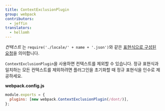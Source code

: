 ```yaml
---
title: ContextExclusionPlugin
group: webpack
contributors:
  - jeffin
translators:
  - hellomh
---
```


_컨텍스트_ 는 `require('./locale/' + name + '.json')`와 같은 [표현식으로 구성된 요청](/guides/dependency-management/#require-with-expression)을 의미합니다.

`ContextExclusionPlugin`을 사용하면 컨텍스트를 제외할 수 있습니다. 정규 표현식과 일치하는 모든 컨텍스트를 제외하려면 플러그인을 초기화할 때 정규 표현식을 인수로 제공하세요.

**webpack.config.js**

```javascript
module.exports = {
  plugins: [new webpack.ContextExclusionPlugin(/dont/)],
};
```
